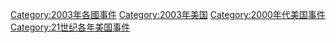 [[Category:2003年各國事件|Category:2003年各國事件]]
[[Category:2003年美国|Category:2003年美国]]
[[Category:2000年代美国事件|Category:2000年代美国事件]]
[[Category:21世纪各年美国事件|Category:21世纪各年美国事件]]